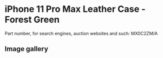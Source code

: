 # iPhone 11 Pro Max Leather Case - Forest Green

Part number, for search engines, auction websites and such: MX0C2ZM/A

## Image gallery

<div style={{ width: "768px" }}>
  <GalleryComponent
    images={[
      {
        original: "/everysource/MX0C2",
        thumbnail: "/everypreview/MX0C2",
      },
      {
        original: "/everysource/MX0C2_AV1",
        thumbnail: "/everypreview/MX0C2_AV1",
      },
      {
        original: "/everysource/MX0C2_AV2",
        thumbnail: "/everypreview/MX0C2_AV2",
      },
      {
        original: "/everysource/MX0C2_AV3",
        thumbnail: "/everypreview/MX0C2_AV3",
      },
      {
        original: "/everysource/MX0C2_AV4",
        thumbnail: "/everypreview/MX0C2_AV4",
      },
      {
        original: "/everysource/MX0C2_AV5",
        thumbnail: "/everypreview/MX0C2_AV5",
      }
    ]}
  />
</div>